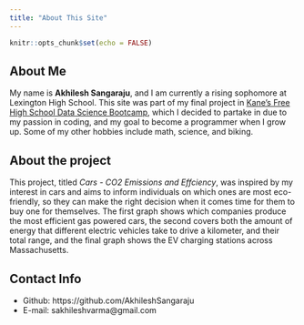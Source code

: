 ```yaml
---
title: "About This Site"
---
```


```r
knitr::opts_chunk$set(echo = FALSE)
```


## About Me

My name is **Akhilesh Sangaraju**, and I am currently a rising sophomore at Lexington High School. This site was part of my final project in [Kane’s Free High School Data Science Bootcamp](https://bootcamp.davidkane.info/), which I decided to partake in due to my passion in coding, and my goal to become a programmer when I grow up. Some of my other hobbies include math, science, and biking.

## About the project

This project, titled *Cars - CO2 Emissions and Effciency*, was inspired by my interest in cars and aims to inform individuals on which ones are most eco-friendly, so they can make the right decision when it comes time for them to buy one for themselves. The first graph shows which companies produce the most efficient gas powered cars, the second covers both the amount of energy that different electric vehicles take to drive a kilometer, and their total range, and the final graph shows the EV charging stations across Massachusetts. 

## Contact Info

* Github: https://github.com/AkhileshSangaraju
* E-mail: sakhileshvarma@gmail.com